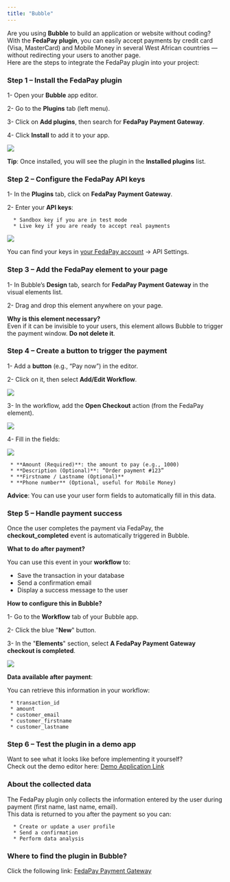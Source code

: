 ```yaml
---
title: "Bubble"
---
```


Are you using **Bubble** to build an application or website without coding? With the **FedaPay plugin**, you can easily accept payments by credit card (Visa, MasterCard) and Mobile Money in several West African countries — without redirecting your users to another page.  
Here are the steps to integrate the FedaPay plugin into your project:  

### Step 1 – Install the FedaPay plugin  

1- Open your **Bubble** app editor.  

2- Go to the **Plugins** tab (left menu).  

3- Click on **Add plugins**, then search for **FedaPay Payment Gateway**.  

4- Click **Install** to add it to your app.  

<Frame>
  <img src="https://res.cloudinary.com/dvilp6td2/image/upload/v1748018711/screely-1748015204121_z4rx8l.png" />
</Frame>

<Note>**Tip**: Once installed, you will see the plugin in the **Installed plugins** list.</Note>  


### Step 2 – Configure the FedaPay API keys  

1- In the **Plugins** tab, click on **FedaPay Payment Gateway**.  

2- Enter your **API keys**:  

      * Sandbox key if you are in test mode  
      * Live key if you are ready to accept real payments  

<Frame>
  <img src="https://res.cloudinary.com/dvilp6td2/image/upload/v1748018711/screely-1748015773095_fwpeyy.png" />
</Frame>

You can find your keys in [your FedaPay account](https://live.fedapay.com/login) → API Settings.  


### Step 3 – Add the FedaPay element to your page  

1- In Bubble’s **Design** tab, search for **FedaPay Payment Gateway** in the visual elements list.  

2- Drag and drop this element anywhere on your page.  

<Info>**Why is this element necessary?**  
Even if it can be invisible to your users, this element allows Bubble to trigger the payment window. **Do not delete it**.</Info>  


### Step 4 – Create a button to trigger the payment  

1- Add a **button** (e.g., “Pay now”) in the editor.  

2- Click on it, then select **Add/Edit Workflow**.  

<Frame>
  <img src="https://res.cloudinary.com/dvilp6td2/image/upload/v1748018711/screely-1748017025108_rmj5tz.png" />
</Frame>

3- In the workflow, add the **Open Checkout** action (from the FedaPay element).  

<Frame>
  <img src="https://res.cloudinary.com/dvilp6td2/image/upload/v1748018711/screely-1748017163530_vt2xjs.png" />
</Frame>

4- Fill in the fields:  

<Frame>
  <img src="https://res.cloudinary.com/dvilp6td2/image/upload/v1748018712/screely-1748018469163_omvr8c.png" />
</Frame>

     * **Amount (Required)**: the amount to pay (e.g., 1000)  
     * **Description (Optional)**: “Order payment #123”  
     * **Firstname / Lastname (Optional)**  
     * **Phone number** (Optional, useful for Mobile Money)  

<Tip>**Advice**: You can use your user form fields to automatically fill in this data.</Tip>  


### Step 5 – Handle payment success  

Once the user completes the payment via FedaPay, the **checkout_completed** event is automatically triggered in Bubble.  

**What to do after payment?**  

You can use this event in your **workflow** to:  

  * Save the transaction in your database  
  * Send a confirmation email  
  * Display a success message to the user  

**How to configure this in Bubble?**  

1- Go to the **Workflow** tab of your Bubble app.  

2- Click the blue "**New**" button.  

3- In the "**Elements**" section, select **A FedaPay Payment Gateway checkout is completed**.  

<Frame>
  <img src="https://res.cloudinary.com/dvilp6td2/image/upload/v1748018713/screely-1748018565647_szjfmv.png" />
</Frame>

**Data available after payment**:  

You can retrieve this information in your workflow:  

     * transaction_id  
     * amount  
     * customer_email  
     * customer_firstname  
     * customer_lastname  


### Step 6 – Test the plugin in a demo app  

Want to see what it looks like before implementing it yourself?  
Check out the demo editor here: [Demo Application Link](http://bubble.io/page?id=payment-gateway-78241&tab=Design&name=index)  


### About the collected data  

The FedaPay plugin only collects the information entered by the user during payment (first name, last name, email).  
This data is returned to you after the payment so you can:  

      * Create or update a user profile  
      * Send a confirmation  
      * Perform data analysis  


### Where to find the plugin in Bubble?  

Click the following link: [FedaPay Payment Gateway](https://bubble.io/plugin/fedapay-payment-gateway-1744967327162x196581148574351360)  

